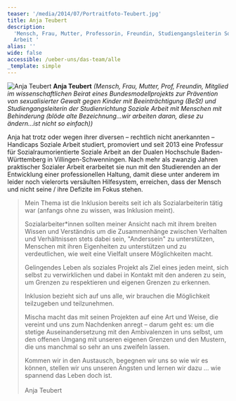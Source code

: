 ```yaml
---
teaser: '/media/2014/07/Portraitfoto-Teubert.jpg'
title: Anja Teubert
description:
  'Mensch, Frau, Mutter, Professorin, Freundin, Studiengangsleiterin Soziale
  Arbeit '
alias: ''
wide: false
accessible: /ueber-uns/das-team/alle
_template: simple
---
```


![Anja Teubert](/media/2014/07/Portraitfoto-Teubert.jpg 'Anja Teubert') **Anja Teubert** _(Mensch, Frau, Mutter, Prof, Freundin, Mitglied im wissenschaftlichen Beirat eines Bundesmodellprojekts zur Prävention von sexualisierter Gewalt gegen Kinder mit Beeinträchtigung (BeSt) und Studiengangsleiterin der Studienrichtung Soziale Arbeit mit Menschen mit Behinderung (blöde alte Bezeichnung…wir arbeiten daran, diese zu ändern…ist nicht so einfach))_

Anja hat trotz oder wegen ihrer diversen – rechtlich nicht anerkannten – Handicaps Soziale Arbeit studiert, promoviert und seit 2013 eine Professur für Sozialraumorientierte Soziale Arbeit an der Dualen Hochschule Baden-Württemberg in Villingen-Schwenningen. Nach mehr als zwanzig Jahren praktischer Sozialer Arbeit erarbeitet sie nun mit den Studierenden an der Entwicklung einer professionellen Haltung, damit diese unter anderem im leider noch vielerorts versäulten Hilfesystem, erreichen, dass der Mensch und nicht seine / ihre Defizite im Fokus stehen.

> Mein Thema ist die Inklusion bereits seit ich als Sozialarbeiterin tätig war (anfangs ohne zu wissen, was Inklusion meint).
>
> Sozialarbeiter\*innen sollten meiner Ansicht nach mit ihrem breiten Wissen und Verständnis um die Zusammenhänge zwischen Verhalten und Verhältnissen stets dabei sein, "Anderssein" zu unterstützen, Menschen mit ihren Eigenheiten zu unterstützen und zu verdeutlichen, wie weit eine Vielfalt unsere Möglichkeiten macht.
>
> Gelingendes Leben als soziales Projekt als Ziel eines jeden meint, sich selbst zu verwirklichen und dabei in Kontakt mit den anderen zu sein, um Grenzen zu respektieren und eigenen Grenzen zu erkennen.
>
> Inklusion bezieht sich auf uns alle, wir brauchen die Möglichkeit teilzugeben und teilzunehmen.
>
> Mischa macht das mit seinen Projekten auf eine Art und Weise, die vereint und uns zum Nachdenken anregt – darum geht es: um die stetige Auseinandersetzung mit den Ambivalenzen in uns selbst, um den offenen Umgang mit unseren eigenen Grenzen und den Mustern, die uns manchmal so sehr an uns zweifeln lassen.
>
> Kommen wir in den Austausch, begegnen wir uns so wie wir es können, stellen wir uns unseren Ängsten und lernen wir dazu … wie spannend das Leben doch ist.
> \
> \
> Anja Teubert
